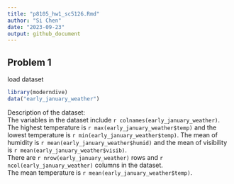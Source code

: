```yaml
---
title: "p8105_hw1_sc5126.Rmd"
author: "Si Chen"
date: "2023-09-23"
output: github_document
---
```



## Problem 1

load dataset
```r
library(moderndive)
data("early_january_weather")
```


Description of the dataset:\
The variables in the dataset include `r colnames(early_january_weather)`. \
The highest temperature is `r max(early_january_weather$temp)` and the lowest temperature is `r min(early_january_weather$temp)`. The mean of humidity is `r mean(early_january_weather$humid)` and the mean of visibility is `r mean(early_january_weather$visib)`.\
There are `r nrow(early_january_weather)` rows and `r ncol(early_january_weather)` columns in the dataset.\
The mean temperature is `r mean(early_january_weather$temp)`.\



